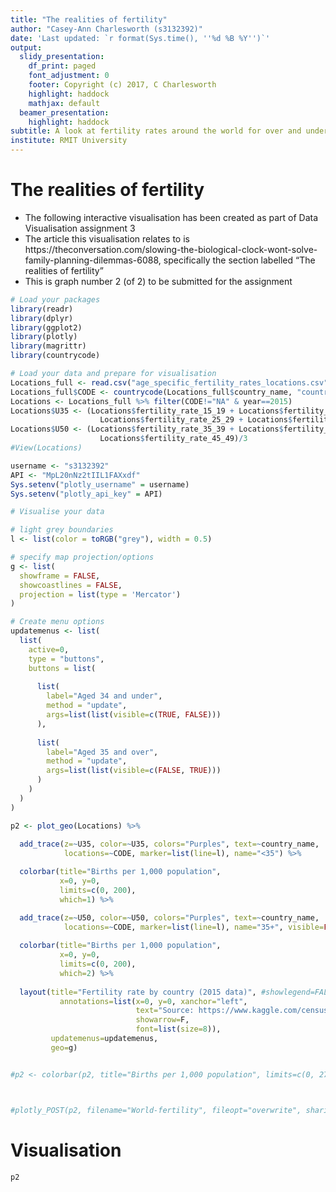 ```yaml
---
title: "The realities of fertility"
author: "Casey-Ann Charlesworth (s3132392)"
date: 'Last updated: `r format(Sys.time(), ''%d %B %Y'')`'
output:
  slidy_presentation:
    df_print: paged
    font_adjustment: 0
    footer: Copyright (c) 2017, C Charlesworth
    highlight: haddock
    mathjax: default
  beamer_presentation:
    highlight: haddock
subtitle: A look at fertility rates around the world for over and under 35 year olds
institute: RMIT University
---
```


# The realities of fertility
- The following interactive visualisation has been created as part of Data Visualisation assignment 3
- The article this visualisation relates to is https://theconversation.com/slowing-the-biological-clock-wont-solve-family-planning-dilemmas-6088, specifically the section labelled "The realities of fertility"
- This is graph number 2 (of 2) to be submitted for the assignment

```r
# Load your packages
library(readr)
library(dplyr)
library(ggplot2)
library(plotly)
library(magrittr)
library(countrycode)
```

```r
# Load your data and prepare for visualisation
Locations_full <- read.csv("age_specific_fertility_rates_locations.csv")
Locations_full$CODE <- countrycode(Locations_full$country_name, "country.name", "iso3c")
Locations <- Locations_full %>% filter(CODE!="NA" & year==2015)
Locations$U35 <- (Locations$fertility_rate_15_19 + Locations$fertility_rate_20_24 +
                    Locations$fertility_rate_25_29 + Locations$fertility_rate_30_34)/4
Locations$U50 <- (Locations$fertility_rate_35_39 + Locations$fertility_rate_40_44 +
                    Locations$fertility_rate_45_49)/3
#View(Locations)
```

```r
username <- "s3132392"
API <- "MpL20nNz2tIIL1FAXxdf"
Sys.setenv("plotly_username" = username)
Sys.setenv("plotly_api_key" = API)
```

```r
# Visualise your data

# light grey boundaries
l <- list(color = toRGB("grey"), width = 0.5)

# specify map projection/options
g <- list(
  showframe = FALSE,
  showcoastlines = FALSE,
  projection = list(type = 'Mercator')
)

# Create menu options
updatemenus <- list(
  list(
    active=0,
    type = "buttons",
    buttons = list(
      
      list(
        label="Aged 34 and under",
        method = "update",
        args=list(list(visible=c(TRUE, FALSE)))
      ),
      
      list(
        label="Aged 35 and over",
        method = "update", 
        args=list(list(visible=c(FALSE, TRUE)))
      )
    )
  )
)

p2 <- plot_geo(Locations) %>%
  
  add_trace(z=~U35, color=~U35, colors="Purples", text=~country_name,
            locations=~CODE, marker=list(line=l), name="<35") %>%

  colorbar(title="Births per 1,000 population",
           x=0, y=0,
           limits=c(0, 200),
           which=1) %>%

  add_trace(z=~U50, color=~U50, colors="Purples", text=~country_name,
            locations=~CODE, marker=list(line=l), name="35+", visible=FALSE) %>%
  
  colorbar(title="Births per 1,000 population",
           x=0, y=0,
           limits=c(0, 200),
           which=2) %>%
  
  layout(title="Fertility rate by country (2015 data)", #showlegend=FALSE,
           annotations=list(x=0, y=0, xanchor="left",  
                            text="Source: https://www.kaggle.com/census/international-data", 
                            showarrow=F, 
                            font=list(size=8)),
         updatemenus=updatemenus,
         geo=g) 


#p2 <- colorbar(p2, title="Births per 1,000 population", limits=c(0, 275))



#plotly_POST(p2, filename="World-fertility", fileopt="overwrite", sharing="public")
```

# Visualisation
```r
p2
```

